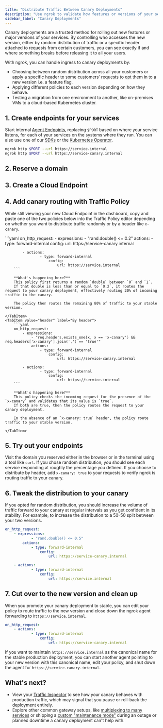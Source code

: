 ```yaml
---
title: "Distribute Traffic Between Canary Deployments"
description: "Use ngrok to validate how features or versions of your services behave by distributing production traffic randomly or via a specific header."
sidebar_label: "Canary Deployments"
---
```



Canary deployments are a trusted method for rolling out new features or major versions of your services.
By controlling who accesses the new version, either by random distribution of traffic or a specific header attached to requests from certain customers, you can see exactly if and where something breaks before releasing it to all your users.

With ngrok, you can handle ingress to canary deployments by:

- Choosing between random distribution across all your customers or apply a specific header to some customers' requests to opt them in to a new version i.e. a feature flag.
- Applying different policies to each version depending on how they behave.
- Testing a migration from one environment to another, like on-premises VMs to a cloud-based Kubernetes cluster.

## 1. Create endpoints for your services

Start internal [Agent Endpoints](/docs/universal-gateway/agent-endpoints/), replacing `$PORT` based on where your service listens, for each of your services on the systems where they run.
You can also use one of our [SDKs](/docs/agent-sdks/#example-usage) or the [Kubernetes Operator](/docs/getting-started/kubernetes/ingress/).

```bash
ngrok http $PORT --url https://service.internal
ngrok http $PORT --url https://service-canary.internal
```

## 2. Reserve a domain

<ReserveDomain />

## 3. Create a Cloud Endpoint

<CloudEndpoint />

## 4. Add canary routing with Traffic Policy

While still viewing your new Cloud Endpoint in the dashboard, copy and paste one of the two policies below into the Traffic Policy editor depending on whether you want to distribute traffic randomly or by a header like `x-canary`.

<Tabs>
	<TabItem value="random" label="Random distribution" default>
		```yaml
		on_http_request:
			- expressions:
					- "rand.double() <= 0.2"
				actions:
					- type: forward-internal
						config:
							url: https://service-canary.internal

			- actions:
					- type: forward-internal
						config:
							url: https://service.internal
		```
	
		**What's happening here?**
		This policy first returns a random `double` between `0` and `1`.
		If that double is less than or equal to `0.2`, it routes the request to your canary deployment, effectively routing 20% of incoming traffic to the canary.

		The policy then routes the remaining 80% of traffic to your stable version.

	</TabItem>
	<TabItem value="header" label="By header">
		```yaml
		on_http_request:
			- expressions:
			    - "req.headers.exists_one(x, x == 'x-canary') && req.headers['x-canary'].join(',') == 'true'"
				actions:
					- type: forward-internal
						config:
							url: https://service-canary.internal

			- actions:
					- type: forward-internal
						config:
							url: https://service.internal
		```

		**What's happening here?**
		This policy checks the incoming request for the presence of the `x-canary` and validates that its value is `true`.
		If both are true, then the policy routes the request to your canary deployment.

		In the absence of an `x-canary: true` header, the policy route traffic to your stable version.

	</TabItem>
</Tabs>

## 5. Try out your endpoints

Visit the domain you reserved either in the browser or in the terminal using a tool like `curl`.
If you chose random distribution, you should see each service responding at roughly the percentage you defined.
If you choose to distribute by header, add `x-canary: true` to your requests to verify ngrok is routing traffic to your canary.

## 6. Tweak the distribution to your canary

If you opted for random distribution, you should increase the volume of traffic forward to your canary at regular intervals as you get confident in its stability.
For example, to increase the distribution to a 50-50 split between your two versions.

```yaml
on_http_request:
	- expressions:
			- "rand.double() <= 0.5"
		actions:
			- type: forward-internal
				config:
					url: https://service-canary.internal

	- actions:
			- type: forward-internal
				config:
					url: https://service.internal
```

## 7. Cut over to the new version and clean up

When you promote your canary deployment to stable, you can edit your policy to route traffic to the new version and close down the ngrok agent forwarding to `https://service.internal`.

```yaml
on_http_request:
	- actions:
			- type: forward-internal
				config:
					url: https://service-canary.internal
```

If you want to maintain `https://service.internal` as the canonical name for the stable production deployment, you can start another agent pointing to your new version with this canonical name, edit your policy, and shut down the agent for `https://service-canary.internal`.

## What's next?

- View your [Traffic
	Inspector](https://dashboard.ngrok.com/traffic-inspector) to see how your canary behaves with production traffic, which may signal that you pause or roll-back the deployment entirely.
- Explore other common gateway setups, like [multiplexing to many
	services](/docs/universal-gateway/examples/multiplex) or shipping a [custom "maintenance mode"](/docs/universal-gateway/examples/maintenance-mode/) during an outage or planned downtime a canary deployment can't help with.
